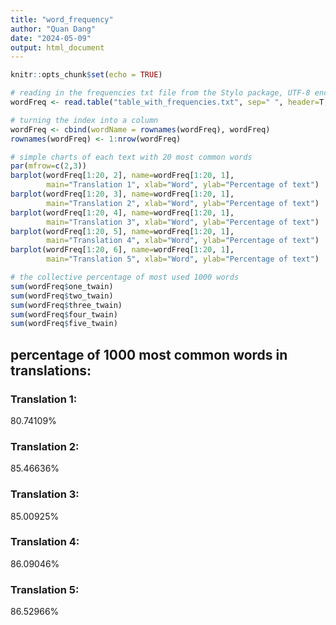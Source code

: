 ```yaml
---
title: "word_frequency"
author: "Quan Dang"
date: "2024-05-09"
output: html_document
---
```


```r
knitr::opts_chunk$set(echo = TRUE)
```

```r
# reading in the frequencies txt file from the Stylo package, UTF-8 encoding needed for Cyrillic
wordFreq <- read.table("table_with_frequencies.txt", sep=" ", header=T, encoding="UTF-8")

# turning the index into a column
wordFreq <- cbind(wordName = rownames(wordFreq), wordFreq)
rownames(wordFreq) <- 1:nrow(wordFreq)

# simple charts of each text with 20 most common words
par(mfrow=c(2,3))
barplot(wordFreq[1:20, 2], name=wordFreq[1:20, 1],
        main="Translation 1", xlab="Word", ylab="Percentage of text")
barplot(wordFreq[1:20, 3], name=wordFreq[1:20, 1],
        main="Translation 2", xlab="Word", ylab="Percentage of text")
barplot(wordFreq[1:20, 4], name=wordFreq[1:20, 1],
        main="Translation 3", xlab="Word", ylab="Percentage of text")
barplot(wordFreq[1:20, 5], name=wordFreq[1:20, 1],
        main="Translation 4", xlab="Word", ylab="Percentage of text")
barplot(wordFreq[1:20, 6], name=wordFreq[1:20, 1],
        main="Translation 5", xlab="Word", ylab="Percentage of text")

# the collective percentage of most used 1000 words 
sum(wordFreq$one_twain)
sum(wordFreq$two_twain)
sum(wordFreq$three_twain)
sum(wordFreq$four_twain)
sum(wordFreq$five_twain)
```
## percentage of 1000 most common words in translations:
### Translation 1:
80.74109%

### Translation 2:
85.46636%

### Translation 3:
85.00925%

### Translation 4:
86.09046%

### Translation 5:
86.52966%


```r

```